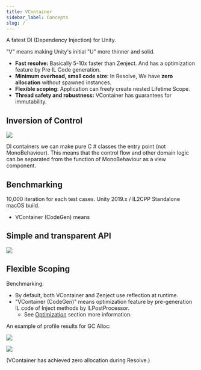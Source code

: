 ```yaml
---
title: VContainer
sidebar_label: Concepts
slug: /
---
```



A fatest DI (Dependency Injection) for Unity.

"V" means making Unity's initial "U" more thinner and solid.

- **Fast resolve:** Basically 5-10x faster than Zenject. And has a optimization feature by Pre IL Code generation.
- **Minimum overhead, small code size**: In Resolve, We have **zero allocation** without spawned instances.
- **Flexible scoping**: Application can freely create nested Lifetime Scope.
- **Thread safety and robustness:** VContainer has guarantees for immutability.

## Inversion of Control

![](assets/vcontainer@2x.png)

DI containers we can make pure C # classes the entry point (not MonoBehaviour). This means that the control flow and other domain logic can be separated from the function of MonoBehaviour as a view component.

## Benchmarking

<BenchmarkGraph height={400} />

10,000 iteration for each test cases.
Unity 2019.x / IL2CPP Standalone macOS build.

- VContainer (CodeGen) means


## Simple and transparent API

![](assets/code_lifetimescope_annotated.png)



## Flexible Scoping

Benchmarking:

- By default, both VContainer and Zenject use reflection at runtime.
- "VContainer (CodeGen)" means optimization feature by pre-generation IL code of Inject methods by ILPostProcessor.
    - See [Optimization](#optimization) section  more information.

An example of profile results for GC Alloc:

![](assets/screenshot_profiler_vcontainer.png)

![](assets/screenshot_profiler_zenject.png)

(VContainer has achieved zero allocation during Resolve.)
